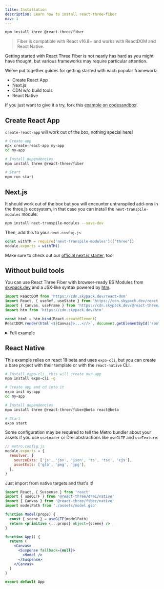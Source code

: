 ```yaml
---
title: Installation
description: Learn how to install react-three-fiber
nav: 1
---
```


```bash
npm install three @react-three/fiber
```

> Fiber is compatible with React v16.8+ and works with ReactDOM and React Native.

Getting started with React Three Fiber is not nearly has hard as you might have thought, but various frameworks may require particular attention.

We've put together guides for getting started with each popular framework:

- Create React App
- Next.js
- CDN w/o build tools
- React Native

If you just want to give it a try, fork this [example on codesandbox](https://codesandbox.io/s/rrppl0y8l4?file=/src/App.js)!

## Create React App

`create-react-app` will work out of the box, nothing special here!

```bash
# Create app
npx create-react-app my-app
cd my-app

# Install dependencies
npm install three @react-three/fiber

# Start
npm run start
```

## Next.js

It should work out of the box but you will encounter untranspiled add-ons in the three.js ecosystem, in that case you can install the `next-transpile-modules` module:

```bash
npm install next-transpile-modules --save-dev
```

Then, add this to your `next.config.js`

```js
const withTM = require('next-transpile-modules')(['three'])
module.exports = withTM()
```

Make sure to check out our [official next.js starter](https://github.com/pmndrs/react-three-next), too!

## Without build tools

You can use React Three Fiber with browser-ready ES Modules from [skypack.dev](https://skypack.dev) and a JSX-like syntax powered by [htm](https://github.com/developit/htm).

```jsx
import ReactDOM from 'https://cdn.skypack.dev/react-dom'
import React, { useRef, useState } from 'https://cdn.skypack.dev/react'
import { Canvas, useFrame } from 'https://cdn.skypack.dev/@react-three/fiber'
import htm from 'https://cdn.skypack.dev/htm'

const html = htm.bind(React.createElement)
ReactDOM.render(html`<${Canvas}>...<//>`, document.getElementById('root'))
```

<details>
<summary>Full example</summary>

```jsx
import ReactDOM from 'https://cdn.skypack.dev/react-dom'
import React, { useRef, useState } from 'https://cdn.skypack.dev/react'
import { Canvas, useFrame } from 'https://cdn.skypack.dev/@react-three/fiber'
import htm from 'https://cdn.skypack.dev/htm'

const html = htm.bind(React.createElement)

function Box(props) {
  const mesh = useRef()
  const [hovered, setHover] = useState(false)
  const [active, setActive] = useState(false)
  useFrame(() => (mesh.current.rotation.x = mesh.current.rotation.y += 0.01))
  return html` <mesh
    ...${props}
    ref=${mesh}
    scale=${active ? 1.5 : 1}
    onClick=${() => setActive(!active)}
    onPointerOver=${() => setHover(true)}
    onPointerOut=${() => setHover(false)}
  >
    <boxGeometry args=${[1, 1, 1]} />
    <meshStandardMaterial color=${hovered ? 'hotpink' : 'orange'} />
  </mesh>`
}

ReactDOM.render(
  html` <${Canvas}>
    <ambientLight />
    <pointLight position=${[10, 10, 10]} />
    <${Box} position=${[-1.2, 0, 0]} />
    <${Box} position=${[1.2, 0, 0]} />
  <//>`,
  document.getElementById('root')
)
```

</details>

## React Native

This example relies on react 18 beta and uses `expo-cli`, but you can create a bare project with their template or with the `react-native` CLI.

```bash
# Install expo-cli, this will create our app
npm install expo-cli -g

# Create app and cd into it
expo init my-app
cd my-app

# Install dependencies
npm install three @react-three/fiber@beta react@beta

# Start
expo start
```

Some configuration may be required to tell the Metro bundler about your assets if you use `useLoader` or Drei abstractions like `useGLTF` and `useTexture`:

```js
// metro.config.js
module.exports = {
  resolver: {
    sourceExts: ['js', 'jsx', 'json', 'ts', 'tsx', 'cjs'],
    assetExts: ['glb', 'png', 'jpg'],
  },
}
```

Just import from native targets and that's it!

```jsx
import React, { Suspense } from 'react'
import { useGLTF } from '@react-three/drei/native'
import { Canvas } from '@react-three/fiber/native'
import modelPath from './assets/model.glb'

function Model(props) {
  const { scene } = useGLTF(modelPath)
  return <primitive {...props} object={scene} />
}

function App() {
  return (
    <Canvas>
      <Suspense fallback={null}>
        <Model />
      </Suspense>
    </Canvas>
  )
}

export default App
```
